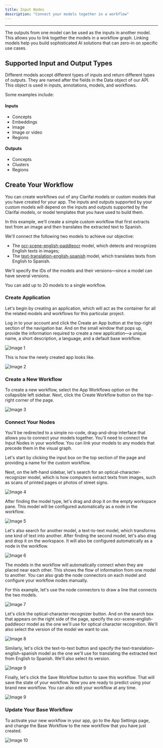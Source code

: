 ```yaml
---
title: Input Nodes
description: "Connect your models together in a workflow"
---
```


---

The outputs from one model can be used as the inputs in another model. This allows you to link together the models in a workflow graph. Linking models help you build sophisticated AI solutions that can zero-in on specific use cases.

## Supported Input and Output Types

Different models accept different types of inputs and return different types of outputs. They are named after the fields in the Data object of our API. This object is used in inputs, annotations, models, and workflows.

Some examples include:

#### Inputs
* Concepts
* Embeddings
* Image
* Image or video
* Regions
#### Outputs
* Concepts
* Clusters
* Regions

## Create Your Workflow

You can create workflows out of any Clarifai models or custom models that you have created for your app. The inputs and outputs supported by your custom models will depend on the inputs and outputs supported by the Clarifai models, or model templates that you have used to build them.

In this example, we'll create a simple custom workflow that first extracts text from an image and then translates the extracted text to Spanish.

We'll connect the following two models to achieve our objective:

* The [ocr-scene-english-paddleocr](https://clarifai.com/clarifai/main/models/ocr-scene-english-paddleocr) model, which detects and recognizes English texts in images;
* The [text-translation-english-spanish](https://clarifai.com/helsinkinlp/translation/models/text-translation-english-spanish) model, which translates texts from English to Spanish.

We'll specify the IDs of the models and their versions—since a model can have several versions.

<Info>You can add up to 20 models to a single workflow.</Info>

### Create Application

Let's begin by creating an application, which will act as the container for all the related models and workflows for this particular project.

Log in to your account and click the Create an App button at the top-right section of the navigation bar. And on the small window that pops up, provide the information required to create a new application—a unique name, a short description, a language, and a default base workflow.

<img
  src="https://docs.clarifai.com/assets/images/input_nodes_create_app-70b2ad0f542346ac16503e592420b6eb.png"
  alt="Image 1"
/>

This is how the newly created app looks like.

<img
  src="https://docs.clarifai.com/assets/images/input_nodes_new_app-279921ce3b10ab947c24f524a58b0751.png"
  alt="Image 2"
/>

### Create a New Workflow

To create a new workflow, select the App Workflows option on the collapsible left sidebar. Next, click the Create Workflow button on the top-right corner of the page.

<img
  src="https://docs.clarifai.com/assets/images/input_nodes_create_new_workflow-b85b93cf7cec0fd6fbb30db0463d20a0.png"
  alt="Image 3"
/>

### Connect Your Nodes

You'll be redirected to a simple no-code, drag-and-drop interface that allows you to connect your models together. You'll need to connect the Input Nodes in your workflow. You can link your models to any models that precede them in the visual graph.

Let's start by clicking the input box on the top section of the page and providing a name for the custom workflow.

Next, on the left-hand sidebar, let's search for an optical-character-recognizer model, which is how computers extract texts from images, such as scans of printed pages or photos of street signs.

<img
  src="https://docs.clarifai.com/assets/images/input_nodes_search_model-f2643fcf823c185e9a185289d3e45123.png"
  alt="Image 4"
/>

After finding the model type, let's drag and drop it on the empty workspace pane. This model will be configured automatically as a node in the workflow.

<img
  src="https://docs.clarifai.com/assets/images/input_nodes_empty_pane-25276a3696a097df10be2e89d38b0ce8.png"
  alt="Image 5"
/>

Let's also search for another model, a text-to-text model, which transforms one kind of text into another. After finding the second model, let's also drag and drop it on the workspace. It will also be configured automatically as a node in the workflow.

<img
  src="https://docs.clarifai.com/assets/images/input_nodes_add_another_model-962d350d530e2045982991d4d23f7080.png"
  alt="Image 6"
/>

The models in the workflow will automatically connect when they are placed near each other. This shows the flow of information from one model to another. You can also grab the node connectors on each model and configure your workflow nodes manually.

For this example, let's use the node connectors to draw a line that connects the two models.

<img
  src="https://docs.clarifai.com/assets/images/input_nodes_connect_models-4bed5a814b1ffb680aca9a30167c79c1.png"
  alt="Image 7"
/>

Let's click the optical-character-recognizer button. And on the search box that appears on the right side of the page, specify the ocr-scene-english-paddleocr model as the one we'll use for optical character recognition. We'll also select the version of the model we want to use.

<img
  src="https://docs.clarifai.com/assets/images/input_nodes_ocr_model-14dc5ae8bc8e998e16751a203e51432f.png"
  alt="Image 8"
/>

Similarly, let's click the text-to-text button and specify the text-translation-english-spanish model as the one we'll use for translating the extracted text from English to Spanish. We'll also select its version.

<img
  src="https://docs.clarifai.com/assets/images/input_nodes_text_to_text-ec3cdba7545e508b25c1738a6cc720af.png"
  alt="Image 9"
/>

Finally, let's click the Save Workflow button to save this workflow. That will save the state of your workflow. Now you are ready to predict using your brand new workflow. You can also edit your workflow at any time.

<img
  src="https://docs.clarifai.com/assets/images/input_nodes_save_workflow-93510b733a54ad9a40d26c45a0a79591.png"
  alt="Image 9"
/>

### Update Your Base Workflow

To activate your new workflow in your app, go to the App Settings page, and change the Base Workflow to the new workflow that you have just created.

<img
  src="https://docs.clarifai.com/assets/images/input_nodes_change_base_workflow-648db668a9660970b71b1af458e99385.png"
  alt="Image 10"
/>


